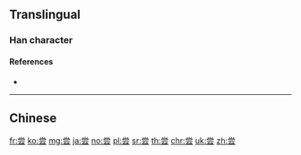 {{also|嘗|嚐}}
==Translingual==

===Han character===
{{Han char|rn=42|rad=小|as=06|sn=9|four=|canj=FBMMI|ids=⿱龸云}}

====References====
* {{Han ref|kx=0297.151|hdz=10564.100|uh=5C1D|ud=23581}}

----

==Chinese==
{{zh-see|嘗}}

[[fr:尝]]
[[ko:尝]]
[[mg:尝]]
[[ja:尝]]
[[no:尝]]
[[pl:尝]]
[[sr:尝]]
[[th:尝]]
[[chr:尝]]
[[uk:尝]]
[[zh:尝]]